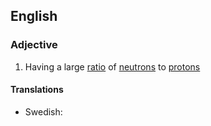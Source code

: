 ==English==

===Adjective===
{{en-adj|head=[[neutron]]-[[rich]]|er|more}}

# {{label|en|physics|of a nucleus or isotope}} Having a large [[ratio]] of [[neutron]]s to [[proton]]s

====Translations====
{{trans-top|having a large ratio of neutrons to protons}}
* Swedish: {{t|sv|neutronrik}}
{{trans-mid}}
{{trans-bottom}}